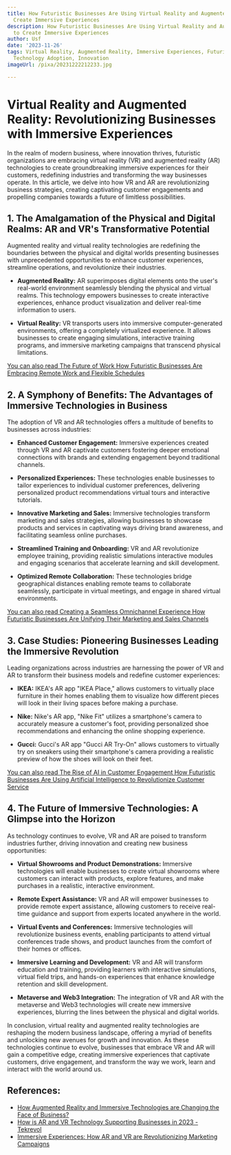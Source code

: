 ```yaml
---
title: How Futuristic Businesses Are Using Virtual Reality and Augmented Reality to
  Create Immersive Experiences
description: How Futuristic Businesses Are Using Virtual Reality and Augmented Reality
  to Create Immersive Experiences
author: Usf
date: '2023-11-26'
tags: Virtual Reality, Augmented Reality, Immersive Experiences, Futuristic Businesses,
  Technology Adoption, Innovation
imageUrl: /pixa/20231222212233.jpg

---
```

# **Virtual Reality and Augmented Reality: Revolutionizing Businesses with Immersive  Experiences**

In the realm of modern business, where innovation thrives, futuristic organizations are embracing  virtual reality  (VR) and  augmented reality  (AR) technologies to create groundbreaking immersive  experiences for their customers, redefining industries and transforming the way businesses operate. In this article, we delve into how VR and  AR are revolutionizing business strategies, creating captivating customer engagements and propelling companies towards a future of  limitless possibilities.

## **1. The Amalgamation of the Physical and Digital Realms: AR and  VR's Transformative Potential**

Augmented reality  and virtual reality technologies are  redefining the boundaries between the  physical and digital worlds presenting  businesses with unprecedented opportunities to enhance customer experiences, streamline operations, and revolutionize their industries.

- **Augmented Reality:** AR superimposes digital elements onto the user's real-world environment seamlessly blending the physical and virtual realms. This technology empowers businesses  to create interactive experiences, enhance product visualization and deliver real-time information to users.

- **Virtual Reality:** VR transports users into immersive computer-generated environments, offering  a completely virtualized experience.  It allows businesses to create engaging simulations,  interactive training programs, and immersive marketing campaigns that transcend physical  limitations.

[You can also read The Future of Work How Futuristic Businesses Are Embracing Remote  Work and Flexible Schedules](The%20Future%20of%20Work%20How%20Futuristic%20Businesses%20Are%20Embracing%20Remote%20Work%20and%20Flexible%20Schedules)


## **2. A Symphony of Benefits:  The  Advantages of Immersive Technologies in Business**

The  adoption of VR and AR technologies offers  a  multitude of benefits to businesses  across industries:

- **Enhanced Customer Engagement:** Immersive experiences created through VR and AR captivate  customers  fostering deeper  emotional connections with brands and extending  engagement beyond traditional channels.

- **Personalized Experiences:** These technologies enable businesses to tailor experiences to individual customer preferences, delivering personalized product recommendations virtual tours and interactive tutorials.

- **Innovative Marketing and Sales:** Immersive technologies  transform marketing and sales  strategies, allowing businesses to showcase products and services in captivating ways driving brand awareness, and  facilitating seamless online  purchases.

- **Streamlined Training and Onboarding:** VR and AR revolutionize employee training, providing realistic simulations interactive modules and  engaging scenarios that accelerate learning and skill  development.

- **Optimized Remote Collaboration:** These technologies bridge geographical distances enabling remote teams to collaborate seamlessly, participate in virtual meetings, and engage in shared virtual environments.

[You can also read Creating a Seamless Omnichannel Experience How Futuristic Businesses Are Unifying Their Marketing and Sales Channels](Creating%20a%20Seamless%20Omnichannel%20Experience%20How%20Futuristic%20Businesses%20Are%20Unifying%20Their%20Marketing%20and%20Sales%20Channels)


## **3. Case Studies: Pioneering Businesses Leading  the Immersive Revolution**

Leading organizations across industries are harnessing the power of VR and AR to transform their  business models  and redefine customer experiences:

- **IKEA:** IKEA's  AR app  "IKEA Place," allows customers to virtually place furniture in their  homes enabling them to visualize how different  pieces will look in their living spaces before making a purchase.

- **Nike:** Nike's AR  app, "Nike Fit" utilizes  a smartphone's camera to accurately  measure  a customer's foot, providing personalized shoe recommendations and enhancing the online shopping  experience.

- **Gucci:** Gucci's AR app "Gucci AR Try-On" allows customers to virtually try on sneakers using their smartphone's camera  providing  a realistic preview of how the shoes will look on their feet.

[You can also read The Rise of AI in Customer Engagement How Futuristic Businesses Are Using Artificial Intelligence to Revolutionize Customer Service](The%20Rise%20of%20AI%20in%20Customer%20Engagement%20How%20Futuristic%20Businesses%20Are%20Using%20Artificial%20Intelligence%20to%20Revolutionize%20Customer%20Service)


## **4. The Future of Immersive  Technologies: A Glimpse  into the Horizon**

As technology continues to evolve, VR and AR are poised to transform industries further, driving innovation and creating new business opportunities:

- **Virtual Showrooms and Product Demonstrations:** Immersive technologies  will enable  businesses to create virtual showrooms where customers can  interact with products, explore  features, and make purchases in a realistic, interactive environment.

- **Remote Expert Assistance:** VR and AR will empower businesses to  provide remote expert assistance, allowing customers to receive real-time guidance and support from experts located  anywhere in the world.

- **Virtual Events and Conferences:**  Immersive technologies will  revolutionize business events, enabling participants to attend virtual conferences trade shows, and product launches  from  the comfort  of their homes  or offices.

- **Immersive Learning and Development:** VR and AR  will transform education and training, providing learners with interactive simulations, virtual field trips, and  hands-on experiences that enhance knowledge retention and skill development.

- **Metaverse and Web3 Integration:** The integration of VR and AR with  the metaverse and Web3 technologies will create new immersive experiences, blurring the lines between  the  physical and digital worlds.

In  conclusion,  virtual reality and augmented reality  technologies are  reshaping the modern business landscape, offering a myriad of benefits and unlocking new avenues for growth and innovation. As these technologies continue to evolve, businesses that embrace VR and AR will gain a competitive edge, creating immersive experiences that captivate  customers,  drive engagement, and transform  the way we work, learn and interact with the world around us.

## References:
- [How Augmented Reality and Immersive Technologies are Changing the Face of Business?](https://www.linkedin.com/pulse/how-augmented-reality-immersive-technologies-changing-face-business)
- [How is AR and VR Technology Supporting Businesses in 2023 - Tekrevol](https://www.tekrevol.com/blogs/how-is-ar-and-vr-technology-supporting-businesses/)
- [Immersive Experiences: How AR and VR are Revolutionizing Marketing Campaigns](https://www.linkedin.com/pulse/immersive-experiences-how-ar-vr-revolutionizing-marketing-campaigns)
